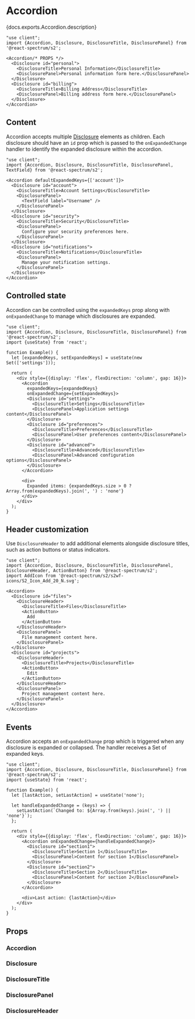 

# Accordion

<PageDescription>{docs.exports.Accordion.description}</PageDescription>

```tsx render docs={docs.exports.Accordion} links={docs.links} props={['size', 'density', 'isQuiet', 'isDisabled']} type="s2"
"use client";
import {Accordion, Disclosure, DisclosureTitle, DisclosurePanel} from '@react-spectrum/s2';

<Accordion/* PROPS */>
  <Disclosure id="personal">
    <DisclosureTitle>Personal Information</DisclosureTitle>
    <DisclosurePanel>Personal information form here.</DisclosurePanel>
  </Disclosure>
  <Disclosure id="billing">
    <DisclosureTitle>Billing Address</DisclosureTitle>
    <DisclosurePanel>Billing address form here.</DisclosurePanel>
  </Disclosure>
</Accordion>
```

## Content

Accordion accepts multiple [Disclosure](Disclosure.html) elements as children. Each disclosure should have an `id` prop which is passed to the `onExpandedChange` handler to identify the expanded disclosure within the accordion.

```tsx render hideImports
"use client";
import {Accordion, Disclosure, DisclosureTitle, DisclosurePanel, TextField} from '@react-spectrum/s2';

<Accordion defaultExpandedKeys={['account']}>
  <Disclosure id="account">
    <DisclosureTitle>Account Settings</DisclosureTitle>
    <DisclosurePanel>
      <TextField label="Username" />
    </DisclosurePanel>
  </Disclosure>
  <Disclosure id="security">
    <DisclosureTitle>Security</DisclosureTitle>
    <DisclosurePanel>
      Configure your security preferences here.
    </DisclosurePanel>
  </Disclosure>
  <Disclosure id="notifications">
    <DisclosureTitle>Notifications</DisclosureTitle>
    <DisclosurePanel>
      Manage your notification settings.
    </DisclosurePanel>
  </Disclosure>
</Accordion>
```

## Controlled state

Accordion can be controlled using the `expandedKeys` prop along with `onExpandedChange` to manage which disclosures are expanded.

```tsx render hideImports
"use client";
import {Accordion, Disclosure, DisclosureTitle, DisclosurePanel} from '@react-spectrum/s2';
import {useState} from 'react';

function Example() {
  let [expandedKeys, setExpandedKeys] = useState(new Set(['settings']));

  return (
    <div style={{display: 'flex', flexDirection: 'column', gap: 16}}>
      <Accordion 
        expandedKeys={expandedKeys} 
        onExpandedChange={setExpandedKeys}>
        <Disclosure id="settings">
          <DisclosureTitle>Settings</DisclosureTitle>
          <DisclosurePanel>Application settings content</DisclosurePanel>
        </Disclosure>
        <Disclosure id="preferences">
          <DisclosureTitle>Preferences</DisclosureTitle>
          <DisclosurePanel>User preferences content</DisclosurePanel>
        </Disclosure>
        <Disclosure id="advanced">
          <DisclosureTitle>Advanced</DisclosureTitle>
          <DisclosurePanel>Advanced configuration options</DisclosurePanel>
        </Disclosure>
      </Accordion>
      
      <div>
        Expanded items: {expandedKeys.size > 0 ? Array.from(expandedKeys).join(', ') : 'none'}
      </div>
    </div>
  );
}
```

## Header customization

Use `DisclosureHeader` to add additional elements alongside disclosure titles, such as action buttons or status indicators.

```tsx render hideImports
"use client";
import {Accordion, Disclosure, DisclosureTitle, DisclosurePanel, DisclosureHeader, ActionButton} from '@react-spectrum/s2';
import AddIcon from '@react-spectrum/s2/s2wf-icons/S2_Icon_Add_20_N.svg';

<Accordion>
  <Disclosure id="files">
    <DisclosureHeader>
      <DisclosureTitle>Files</DisclosureTitle>
      <ActionButton>
        Add
      </ActionButton>
    </DisclosureHeader>
    <DisclosurePanel>
      File management content here.
    </DisclosurePanel>
  </Disclosure>
  <Disclosure id="projects">
    <DisclosureHeader>
      <DisclosureTitle>Projects</DisclosureTitle>
      <ActionButton>
        Edit
      </ActionButton>
    </DisclosureHeader>
    <DisclosurePanel>
      Project management content here.
    </DisclosurePanel>
  </Disclosure>
</Accordion>
```

## Events

Accordion accepts an `onExpandedChange` prop which is triggered when any disclosure is expanded or collapsed. The handler receives a Set of expanded keys.

```tsx render hideImports
"use client";
import {Accordion, Disclosure, DisclosureTitle, DisclosurePanel} from '@react-spectrum/s2';
import {useState} from 'react';

function Example() {
  let [lastAction, setLastAction] = useState('none');

  let handleExpandedChange = (keys) => {
    setLastAction(`Changed to: ${Array.from(keys).join(', ') || 'none'}`);
  };

  return (
    <div style={{display: 'flex', flexDirection: 'column', gap: 16}}>
      <Accordion onExpandedChange={handleExpandedChange}>
        <Disclosure id="section1">
          <DisclosureTitle>Section 1</DisclosureTitle>
          <DisclosurePanel>Content for section 1</DisclosurePanel>
        </Disclosure>
        <Disclosure id="section2">
          <DisclosureTitle>Section 2</DisclosureTitle>
          <DisclosurePanel>Content for section 2</DisclosurePanel>
        </Disclosure>
      </Accordion>
      
      <div>Last action: {lastAction}</div>
    </div>
  );
}
```

## Props

### Accordion

<PropTable component={docs.exports.Accordion} links={docs.links} />

### Disclosure

<PropTable component={docs.exports.Disclosure} links={docs.links} />

### DisclosureTitle

<PropTable component={docs.exports.DisclosureTitle} links={docs.links} />

### DisclosurePanel

<PropTable component={docs.exports.DisclosurePanel} links={docs.links} />

### DisclosureHeader

<PropTable component={docs.exports.DisclosureHeader} links={docs.links} />
